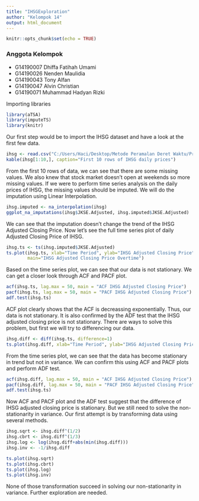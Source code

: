 ```yaml
---
title: "IHSGExploration"
author: "Kelompok 14"
output: html_document
---
```


```r
knitr::opts_chunk$set(echo = TRUE)
```

### Anggota Kelompok
- G14190007 Dhiffa Fatihah Umami
- G14190026 Nenden Maulidia
- G14190043 Tony Alfan
- G14190047 Alvin Christian
- G14190071 Muhammad Hadyan Rizki

Importing libraries
```r
library(aTSA)
library(imputeTS)
library(knitr)
```

Our first step would be to import the IHSG dataset and have a look at the first few data.
```r
ihsg <- read.csv("C:/Users/Haci/Desktop/Metode Peramalan Deret Waktu/Project-20220127/IHSG7days.csv", sep=";")
kable(ihsg[1:10,], caption="First 10 rows of IHSG daily prices")
```

From the first 10 rows of data, we can see that there are some missing values. We also knew that stock market doesn't open at weekends so more missing values. If we were to perform time series analysis on the daily prices of IHSG, the missing values should be imputed. We will do the imputation using Linear Interpolation. 

```r
ihsg.imputed <- na_interpolation(ihsg)
ggplot_na_imputations(ihsg$JKSE.Adjusted, ihsg.imputed$JKSE.Adjusted)
```

We can see that the imputation doesn't change the trend of the IHSG Adjusted Closing Price. Now let's see the full time series plot of daily Adjusted Closing Price of IHSG.

```r
ihsg.ts <- ts(ihsg.imputed$JKSE.Adjusted)
ts.plot(ihsg.ts, xlab="Time Period", ylab="IHSG Adjusted Closing Price", 
        main="IHSG Adjusted Closing Price Overtime")
```

Based on the time series plot, we can see that our data is not stationary. We can get a closer look through ACF and PACF plot.

```r
acf(ihsg.ts, lag.max = 50, main = "ACF IHSG Adjusted Closing Price") 
pacf(ihsg.ts, lag.max = 50, main = "PACF IHSG Adjusted Closing Price") 
adf.test(ihsg.ts)
```

ACF plot clearly shows that the ACF is decreassing exponentially. Thus, our data is not stationary. It is also confirmed by the ADF test that the IHSG adjusted closing price is not stationary. There are ways to solve this problem, but first we will try to differencing our data.

```r
ihsg.diff <- diff(ihsg.ts, difference=1)
ts.plot(ihsg.diff, xlab="Time Period", ylab="IHSG Adjusted Closing Price Difference", main="IHSG Adjusted Closing Price Difference Overtime")
```

From the time series plot, we can see that the data has become stationary in trend but not in variance. We can confirm this using ACF and PACF plots and perform ADF test.

```r
acf(ihsg.diff, lag.max = 50, main = "ACF IHSG Adjusted Closing Price") 
pacf(ihsg.diff, lag.max = 50, main = "PACF IHSG Adjusted Closing Price") 
adf.test(ihsg.ts)
```

Now ACF and PACF plot and the ADF test suggest that the difference of IHSG adjusted closing price is stationary. But we still need to solve the non-stationarity in variance. Our first attempt is by transforming data using several methods.

```r
ihsg.sqrt <- ihsg.diff^(1/2)
ihsg.cbrt <- ihsg.diff^(1/3)
ihsg.log <- log(ihsg.diff+abs(min(ihsg.diff)))
ihsg.inv <- -1/ihsg.diff

ts.plot(ihsg.sqrt)
ts.plot(ihsg.cbrt)
ts.plot(ihsg.log)
ts.plot(ihsg.inv)
```

None of those transformation succeed in solving our non-stationarity in variance. Further exploration are needed.